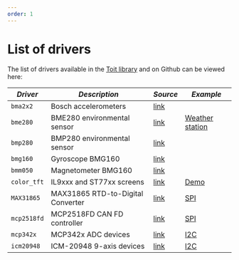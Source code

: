 ```yaml
---
order: 1
---
```


# List of drivers

The list of drivers available in the [Toit library](https://libs.toit.io/drivers/library-summary) and on Github can be viewed here:


*Driver* | *Description* | *Source* | *Example*
  --- | --- | --- | ---
  `bma2x2` | Bosch accelerometers | [link](https://libs.toit.io/drivers/bma2x2/class-Bma2x2) |
  `bme280` | BME280 environmental sensor | [link](https://libs.toit.io/drivers/bme280/class-Bme280) |  [Weather station](https://github.com/toitware/bme280_post)
  `bmp280` | BMP280 environmental sensor | [link](https://pkg.toit.io/package/bmp280&url=github.com%2Fharshkc03%2Fbmp280-driver&index=latest) |
  `bmg160` | Gyroscope BMG160 | [link](https://libs.toit.io/drivers/bmg160/class-Bmg160) |
  `bmm050` | Magnetometer BMG160 | [link](https://libs.toit.io/drivers/bmm050/class-Bmm050) |
  `color_tft` | IL9xxx and ST77xx screens | [link](https://github.com/toitware/toit-color-tft) | [Demo](https://github.com/toitware/toit-color-tft/blob/main/examples/tft_demo.toit)
  `MAX31865` | MAX31865 RTD-to-Digital Converter | [link](https://github.com/toitware/max31865-driver) |  [SPI](https://github.com/toitware/max31865-driver/blob/main/examples/main.toit)
  `mcp2518fd` | MCP2518FD CAN FD controller |  [link](https://github.com/toitware/mcp2518fd-driver) |  [SPI](https://github.com/toitware/mcp2518fd-driver/blob/main/example/spi.toit)
  `mcp342x` | MCP342x ADC devices |  [link](https://github.com/toitware/mcp342x-driver) |  [I2C](https://github.com/toitware/mcp342x-driver/blob/main/examples/main.toit)
  `icm20948` | ICM-20948 9-axis devices |  [link](https://github.com/toitware/icm20948-driver) |  [I2C](https://github.com/toitware/icm20948-driver/blob/main/examples/accel_gyro.toit)
